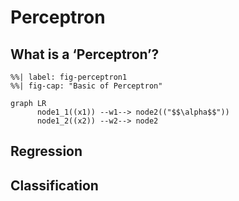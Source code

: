 # Perceptron

## What is a  'Perceptron'?

```mermaid
%%| label: fig-perceptron1
%%| fig-cap: "Basic of Perceptron"

graph LR
      node1_1((x1)) --w1--> node2(("$$\alpha$$"))
      node1_2((x2)) --w2--> node2

```

## Regression

## Classification

